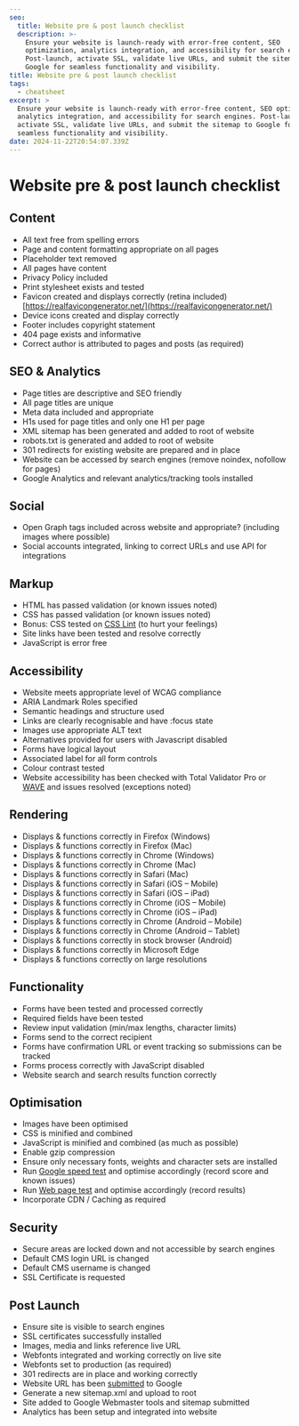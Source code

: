```yaml
---
seo:
  title: Website pre & post launch checklist
  description: >-
    Ensure your website is launch-ready with error-free content, SEO
    optimization, analytics integration, and accessibility for search engines.
    Post-launch, activate SSL, validate live URLs, and submit the sitemap to
    Google for seamless functionality and visibility.
title: Website pre & post launch checklist
tags:
  - cheatsheet
excerpt: >
  Ensure your website is launch-ready with error-free content, SEO optimization,
  analytics integration, and accessibility for search engines. Post-launch,
  activate SSL, validate live URLs, and submit the sitemap to Google for
  seamless functionality and visibility.
date: 2024-11-22T20:54:07.339Z
---
```


# Website pre & post launch checklist

## Content

* All text free from spelling errors
* Page and content formatting appropriate on all pages
* Placeholder text removed
* All pages have content
* Privacy Policy included
* Print stylesheet exists and tested
* Favicon created and displays correctly (retina included) [https://realfavicongenerator.net/](https://realfavicongenerator.net/)
* Device icons created and display correctly
* Footer includes copyright statement
* 404 page exists and informative
* Correct author is attributed to pages and posts (as required)

## SEO & Analytics

* Page titles are descriptive and SEO friendly
* All page titles are unique
* Meta data included and appropriate
* H1s used for page titles and only one H1 per page
* XML sitemap has been generated and added to root of website
* robots.txt is generated and added to root of website
* 301 redirects for existing website are prepared and in place
* Website can be accessed by search engines (remove noindex, nofollow for pages)
* Google Analytics and relevant analytics/tracking tools installed

## Social

* Open Graph tags included across website and appropriate? (including images where possible)
* Social accounts integrated, linking to correct URLs and use API for integrations

## Markup

* HTML has passed validation (or known issues noted)
* CSS has passed validation (or known issues noted)
* Bonus: CSS tested on [CSS Lint](http://csslint.net/) (to hurt your feelings)
* Site links have been tested and resolve correctly
* JavaScript is error free

## Accessibility

* Website meets appropriate level of WCAG compliance
* ARIA Landmark Roles specified
* Semantic headings and structure used
* Links are clearly recognisable and have \:focus state
* Images use appropriate ALT text
* Alternatives provided for users with Javascript disabled
* Forms have logical layout
* Associated label for all form controls
* Colour contrast tested
* Website accessibility has been checked with Total Validator Pro or [WAVE](http://wave.webaim.org/) and issues resolved (exceptions noted)

## Rendering

* Displays & functions correctly in Firefox (Windows)
* Displays & functions correctly in Firefox (Mac)
* Displays & functions correctly in Chrome (Windows)
* Displays & functions correctly in Chrome (Mac)
* Displays & functions correctly in Safari (Mac)
* Displays & functions correctly in Safari (iOS – Mobile)
* Displays & functions correctly in Safari (iOS – iPad)
* Displays & functions correctly in Chrome (iOS – Mobile)
* Displays & functions correctly in Chrome (iOS – iPad)
* Displays & functions correctly in Chrome (Android – Mobile)
* Displays & functions correctly in Chrome (Android – Tablet)
* Displays & functions correctly in stock browser (Android)
* Displays & functions correctly in Microsoft Edge
* Displays & functions correctly on large resolutions

## Functionality

* Forms have been tested and processed correctly
* Required fields have been tested
* Review input validation (min/max lengths, character limits)
* Forms send to the correct recipient
* Forms have confirmation URL or event tracking so submissions can be tracked
* Forms process correctly with JavaScript disabled
* Website search and search results function correctly

## Optimisation

* Images have been optimised
* CSS is minified and combined
* JavaScript is minified and combined (as much as possible)
* Enable gzip compression
* Ensure only necessary fonts, weights and character sets are installed
* Run [Google speed test](https://developers.google.com/speed/pagespeed/insights/) and optimise accordingly (record score and known issues)
* Run [Web page test](http://www.webpagetest.org/) and optimise accordingly (record results)
* Incorporate CDN / Caching as required

## Security

* Secure areas are locked down and not accessible by search engines
* Default CMS login URL is changed
* Default CMS username is changed
* SSL Certificate is requested

## Post Launch

* Ensure site is visible to search engines
* SSL certificates successfully installed
* Images, media and links reference live URL
* Webfonts integrated and working correctly on live site
* Webfonts set to production (as required)
* 301 redirects are in place and working correctly
* Website URL has been [submitted](https://www.google.com/webmasters/tools/submit-url?pli=1) to Google
* Generate a new sitemap.xml and upload to root
* Site added to Google Webmaster tools and sitemap submitted
* Analytics has been setup and integrated into website
